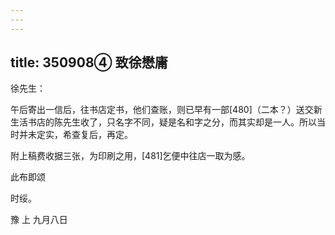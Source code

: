 ```yaml
---
---
---
```

title: 350908④ 致徐懋庸
---




徐先生：

午后寄出一信后，往书店定书，他们查账，则已早有一部[480]（二本？）送交新生活书店的陈先生收了，只名字不同，疑是名和字之分，而其实却是一人。所以当时并未定实，希查复后，再定。

附上稿费收据三张，为印刷之用，[481]乞便中往店一取为感。

此布即颂

时绥。

豫 上 九月八日